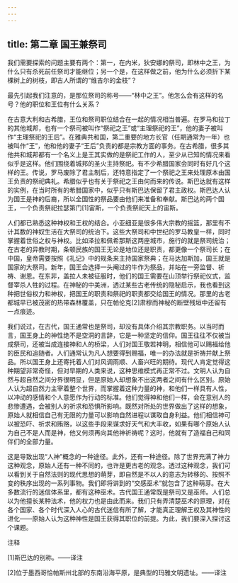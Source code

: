 ```yaml
---
---
---
```

title: 第二章 国王兼祭司
---




我们需要探索的问题主要有两个：第一，在内米，狄安娜的祭司，即林中之王，为什么只有杀死前任祭司才能继位；另一个是，在这样做之前，他为什么必须折下某棵树上的树枝，即古人所谓的“维吉尔的金枝”？

最先引起我们注意的，是那位祭司的称号——“林中之王”。他怎么会有这样的名号？他的职位和王位有什么关系？

在古意大利和古希腊，王位和祭司职位结合在一起的情况相当普遍。在罗马和拉丁的其他城邦，也有一个祭司被叫作“祭祀之王”或“主理祭祀的王”，他的妻子被叫作“主理祭祀的王后”。在雅典共和国，第二重要的地方长官（任期通常为一年）也被叫作“王”，他和他的妻子“王后”负责的都是宗教方面的事务。在古希腊，很多其他共和城邦都有一个名义上是王其实做的是祭祀工作的人，至少从已知的情况来看似乎是这样。他们围绕着城邦的圣火主持祭祀。有不少希腊国家会同时有好几个这样的王。传说，罗马废除了君主制后，还特意指定了一个祭祀之王来处理原本由国王负责的祭祀典礼。希腊似乎也有关于祭祀之王由何而来的传说。斯巴达就有这样的实例，在当时所有的希腊国家中，似乎只有斯巴达保留了君主政权。斯巴达人认为国王是神的后裔，所以全国性的祭品要由他们来准备和奉献。斯巴达的两个国王，一个负责祭祀拉瑟第门[1]宙斯，一个负责祭祀天上的宙斯。

人们都已熟悉这种神权和王权的结合。小亚细亚是很多伟大宗教的摇篮，那里有不计其数的神奴生活在大祭司的统治下。这些大祭司和中世纪的罗马教皇一样，同时掌握着世俗之权与神权。比如泽拉和佩希那斯这两座城市，施行的就是祭司统治；在古老的异教时期，条顿民族的国王无论是地位还是职责，都更像一个祭司长；在中国，皇帝需要按照《礼记》中的规条来主持国家祭典；在马达加斯加，国王就是国家的大祭司。新年，国王会选择一头阉过的牛作为祭品，并站在一旁监督、祈祷、谢恩。在东非，盖拉人未被征服时，他们的国王需要在山顶举行祭祀仪式，监督宰杀人牲的过程。在神秘的中美洲，透过某些古老传统的隐秘启示，我也看到这种把世俗权力和神权，把国王的职责和祭祀的职责都交给国王的情况。那里的古老都城早已被茂密的热带森林覆盖，只在帕伦克[2]肃穆而神秘的断壁残垣中还留有一点痕迹。

我们说过，在古代，国王通常也是祭司，却没有具体介绍其宗教职务。以当时而言，国王身上的神性绝不是空洞的言辞，它是一种坚定的信仰。国王往往不仅被当成祭司，还被当成连接神和人的桥梁，人们对国王敬若神明，相信他可以赐福给他的臣民和追随者。人们通常认为凡人想要得到赐福，唯一的办法就是祈祷并献上祭品。所以国王身上还寄托着人们对风调雨顺、人畜兴旺的期待。现代人肯定觉得这种期望非常奇怪，但对早期的人类来说，这种思维模式再正常不过。文明人认为自然与超自然之间分界很明显，但是原始人却想象不出这两者之间有什么区别。原始人认为超自然力主宰着整个世界，而掌握着这种力量的神，和他们一样具有人性，以冲动的感情和个人意愿作为行动的标准。他们觉得神和他们一样，会在意别人的悲惨遭遇，会被别人的祈求和恐惧所影响。既然对所处的世界做出了这样的想象，原始人就相信自己有无限的力量可以影响自然进程以谋取自身利益。他们相信神可以被恐吓、祈求和贿赂，以这些手段来谋求好天气和大丰收，如果有哪个原始人认为自己不是人而是神，他又何须再向其他神祈祷呢？这时，他就有了造福自己和同伴们的全部力量。

这是导致出现“人神”概念的一种途径。此外，还有一种途径。除了世界充满了神力这种观念，原始人还有一种不同的，也许是更古老的观念。透过这种观念，我们可以看到关于自然法则的现代思想的萌芽，即自然是不以人的意志为转移的、按照不变的秩序出现的一系列事物。我们即将讲到的“交感巫术”就包含了这种萌芽。在大多数流行的迷信体系里，都有这种巫术。古代国王通常既是祭司又是巫师。人们总以为他擅长某种法术，他的权力也是由此而来。我们只有弄清楚巫术的原理，对在各个国家、各个时代深入人心的古代迷信有所了解，才能真正理解王权及其神性的进化——原始人认为这种神性是国王获得其职位的前提。为此，我们要深入探讨这个课题。

注释

[1]斯巴达的别称。——译注

[2]位于墨西哥恰帕斯州北部的东南沿海平原，是典型的玛雅文明遗址。——译注